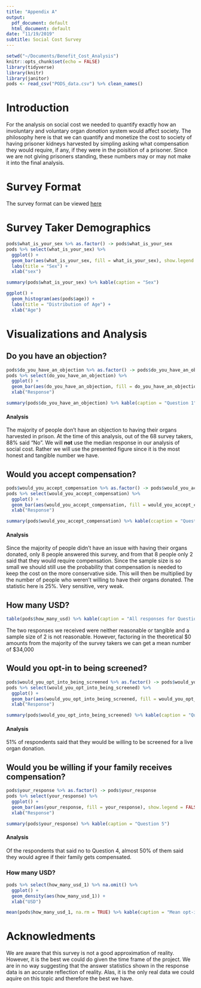 ```yaml
---
title: "Appendix A"
output:
  pdf_document: default
  html_document: default
date: "11/19/2019"
subtitle: Social Cost Survey
---
```

\fontsize{12}{22}
\selectfont

```r
setwd("~/Documents/Benefit_Cost_Analysis")
knitr::opts_chunk$set(echo = FALSE)
library(tidyverse)
library(knitr)
library(janitor)
pods <- read_csv("PODS_data.csv") %>% clean_names()
```



# Introduction

For the analysis on social cost we needed to quantify exactly how an involuntary and voluntary organ *donation* system would affect society.
The philosophy here is that we can quantify and monetize the cost to society of having prisoner kidneys harvested by simpling asking what compensation they would require, if any, if they were in the poisition of a prisoner. Since we are not giving prisoners standing, these numbers may or may not make it into the final analysis.

# Survey Format

The survey format can be viewed [here](https://docs.google.com/forms/d/e/1FAIpQLSdMhMTOhDcevsdVmJhq5VuZXeki-n2zH9OGkrQp9WZMgK_pQw/viewform?usp=sf_link)



# Survey Taker Demographics

```r
pods$what_is_your_sex %>% as.factor() -> pods$what_is_your_sex
pods %>% select(what_is_your_sex) %>% 
  ggplot() +
  geom_bar(aes(what_is_your_sex, fill = what_is_your_sex), show.legend = FALSE) +
  labs(title = "Sex") +
  xlab("sex")

summary(pods$what_is_your_sex) %>% kable(caption = "Sex")
```

```r
ggplot() +
  geom_histogram(aes(pods$age)) + 
  labs(title = "Distribution of Age") +
  xlab("Age")

```


# Visualizations and Analysis

## Do you have an objection?

```r
pods$do_you_have_an_objection %>% as.factor() -> pods$do_you_have_an_objection
pods %>% select(do_you_have_an_objection) %>% 
  ggplot() +
  geom_bar(aes(do_you_have_an_objection, fill = do_you_have_an_objection), show.legend = FALSE) +
  xlab("Response")

summary(pods$do_you_have_an_objection) %>% kable(caption = "Question 1")
```
#### Analysis
The majority of people don't have an objection to having their organs harvested in prison. At the time of this analysis, out of the 68 survey takers, 88% said "No".
We will **not** use the median response in our analysis of social cost. Rather we will use the presented figure since it is the most honest and tangible number we have.

## Would you accept compensation?

```r
pods$would_you_accept_compensation %>% as.factor() -> pods$would_you_accept_compensation
pods %>% select(would_you_accept_compensation) %>% 
  ggplot() +
  geom_bar(aes(would_you_accept_compensation, fill = would_you_accept_compensation), show.legend = FALSE) +
  xlab("Response")

summary(pods$would_you_accept_compensation) %>% kable(ccaption = "Question 2")
```

#### Analysis
Since the majority of people didn't have an issue with having their organs donated, only 8 people answered this survey, and from that 8 people only 2 said that they would require compensation. Since the sample size is so small we should still use the probability that compensation is needed to keep the cost on the more conservative side. This will then be multiplied by the number of people who weren't willing to have their organs donated. The statistic here is 25%. Very sensitive, very weak.


## How many USD?

```r
table(pods$how_many_usd) %>% kable(caption = "All responses for Question 3")
```

The two responses we received were neither reasonable or tangible and a sample size of 2 is not reasonable.
However, factoring in the theoretical $0 amounts from the majority of the survey takers we can get a mean number of \$34,000

## Would you opt-in to being screened?

```r
pods$would_you_opt_into_being_screened %>% as.factor() -> pods$would_you_opt_into_being_screened
pods %>% select(would_you_opt_into_being_screened) %>% 
  ggplot() +
  geom_bar(aes(would_you_opt_into_being_screened, fill = would_you_opt_into_being_screened), show.legend = FALSE) + 
  xlab("Response")

summary(pods$would_you_opt_into_being_screened) %>% kable(caption = "Question 4")
```

#### Analysis

51% of respondents said that they would be willing to be screened for a live organ donation.


## Would you be willing if your family receives compensation?

```r
pods$your_response %>% as.factor() -> pods$your_response
pods %>% select(your_response) %>% 
  ggplot() +
  geom_bar(aes(your_response, fill = your_response), show.legend = FALSE) +
  xlab("Response")

summary(pods$your_response) %>% kable(caption = "Question 5")
```

#### Analysis
Of the respondents that said no to Question 4, almost 50% of them said they would agree if their family gets compensated.

### How many USD?

```r
pods %>% select(how_many_usd_1) %>% na.omit() %>% 
  ggplot() +
  geom_density(aes(how_many_usd_1)) +
  xlab("USD")

mean(pods$how_many_usd_1, na.rm = TRUE) %>% kable(caption = "Mean opt-in compensation amount")
```


# Acknowledments

We are aware that this survey is not a good approximation of reality. However, it is the best we could do given the time frame of the project. We are in no way suggesting that the answer statistics shown in the response data is an accurate reflection of reality. Alas, it is the only real data we could aquire on this topic and therefore the best we have.